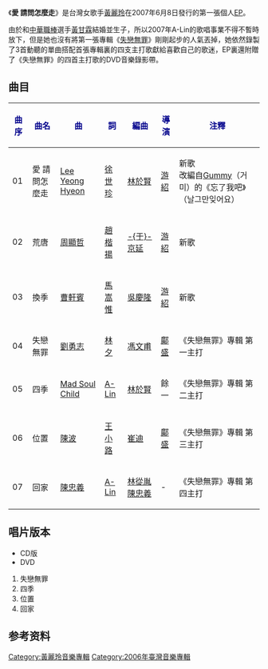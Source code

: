 {{Album infobox | <!-- See Wikipedia:WikiProject_Albums -->
|  Name        = 愛 請問怎麼走
|  Type        = EP
|  Artist      = [[黃麗玲|黃麗玲]]
|  Cover       = A-lin_2007.jpg
|  Released    = 2007年6月8日
|  Recorded    = 2006年-2007年
|  Genre       = [[国语流行音樂|国语流行音樂]]
|  Length      = 
|  Label       = [[愛貝克思|愛貝克思]]
|  Number      = 
|  Producer    = 
|  Last album  = [[失戀無罪|失戀無罪]]<br>（2006年）
|  This album  = 愛 請問怎麼走（EP）<br>（2007年）
|  Next album  = [[天生歌姬_(黃麗玲專輯)|天生歌姬]]<br>（2008年）
}}

《'''愛 請問怎麼走'''》是台灣女歌手[[黃麗玲|黃麗玲]]在2007年6月8日發行的第一張個人[[EP|EP]]。

由於和[[中華職棒|中華職棒]]選手[[黃甘霖|黃甘霖]]結婚並生子，所以2007年A-Lin的歌唱事業不得不暫時放下，但是她也沒有將第一張專輯《[[失戀無罪|失戀無罪]]》剛剛起步的人氣丟掉，她依然錄製了3首動聽的單曲搭配首張專輯裏的四支主打歌獻給喜歡自己的歌迷，EP裏還附贈了《失戀無罪》的四首主打歌的DVD音樂錄影帶。

==曲目==
{| class="wikitable"
|-
! <font color=darkblue>'''曲序'''</font> || <font color=darkblue>'''曲名'''</font> || <font color=darkblue>'''曲'''</font> || <font color=darkblue>'''詞'''</font> || <font color=darkblue>'''編曲'''</font> || <font color=darkblue>'''導演'''</font>|| <font color=darkblue>'''注釋'''</font>
|-
| 01 || 愛 請問怎麼走 || [[Lee_Yeong_Hyeon|Lee Yeong Hyeon]] || [[徐世珍|徐世珍]]  || [[林於賢|林於賢]] || [[游紹|游紹]]  ||新歌<br>改編自[[Gummy_(韓國歌手)|Gummy]]（거미）的《忘了我吧》（날그만잊어요）
|-
| 02 || 荒唐 || [[周顯哲|周顯哲]] || [[趙楷揚|趙楷揚]]  || [[于京延|-{于}-京延]] || [[游紹|游紹]]  ||新歌
|-
| 03 || 換季 || [[曹軒賓|曹軒賓]] || [[馬嵩惟|馬嵩惟]] ||[[吳慶隆|吳慶隆]] || [[游紹|游紹]]  ||新歌
|-
| 04 || 失戀無罪 || [[劉勇志|劉勇志]] || [[林夕|林夕]] || [[馮文甫|馮文甫]] ||[[鄺盛|鄺盛]]  ||《失戀無罪》專輯 第一主打
|-
| 05 || 四季 || [[Mad_Soul_Child|Mad Soul Child]] || [[A-Lin|A-Lin]] || [[林於賢|林於賢]] ||餘一  ||《失戀無罪》專輯 第二主打
|-
| 06 || 位置  || [[陳波|陳波]] || [[王小路|王小路]] || [[崔迪|崔迪]] ||[[鄺盛|鄺盛]]  ||《失戀無罪》專輯 第三主打
|-
| 07 || 回家 || [[陳忠義|陳忠義]] || [[A-Lin|A-Lin]] || [[林從胤|林從胤]]<br>[[陳忠義|陳忠義]] ||-  || 《失戀無罪》專輯 第四主打
|}

== 唱片版本 ==
* CD版
* DVD
#失戀無罪
#四季
#位置
#回家

==参考资料==

[[Category:黃麗玲音樂專輯|Category:黃麗玲音樂專輯]]
[[Category:2006年臺灣音樂專輯|Category:2006年臺灣音樂專輯]]